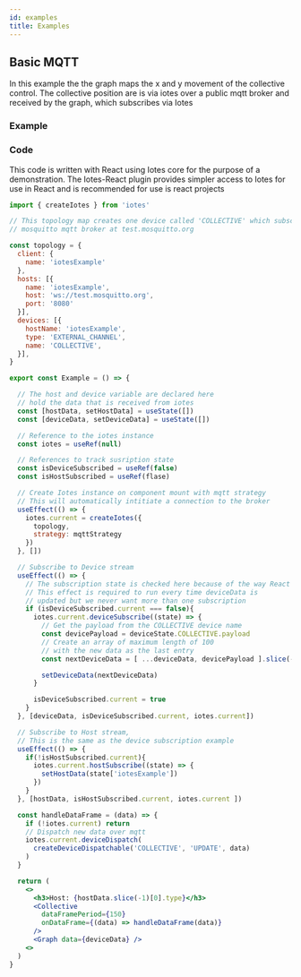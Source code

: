 ```yaml
---
id: examples
title: Examples
---
```



## Basic MQTT

In this example the the graph maps the x and y movement of the collective control. The collective position are is via iotes over a public mqtt broker and received by the graph, which subscribes via Iotes

### Example

<Example />

### Code

This code is written with React using Iotes core for the purpose of a demonstration. The Iotes-React plugin provides 
simpler access to Iotes for use in React and is recommended for use is react projects


```jsx
import { createIotes } from 'iotes'

// This topology map creates one device called 'COLLECTIVE' which subscribes to the public 
// mosquitto mqtt broker at test.mosquitto.org

const topology = {
  client: {
    name: 'iotesExample'
  },
  hosts: [{ 
    name: 'iotesExample', 
    host: 'ws://test.mosquitto.org',
    port: '8080' 
  }],
  devices: [{
    hostName: 'iotesExample',
    type: 'EXTERNAL_CHANNEL',
    name: 'COLLECTIVE',
  }],
}

export const Example = () => {

  // The host and device variable are declared here 
  // hold the data that is received from iotes
  const [hostData, setHostData] = useState([])  
  const [deviceData, setDeviceData] = useState([])

  // Reference to the iotes instance
  const iotes = useRef(null)

  // References to track susription state
  const isDeviceSubscribed = useRef(false)
  const isHostSubscribed = useRef(flase)

  // Create Iotes instance on component mount with mqtt strategy
  // This will automatically intitiate a connection to the broker
  useEffect(() => {
    iotes.current = createIotes({
      topology, 
      strategy: mqttStrategy
    })
  }, [])

  // Subscribe to Device stream
  useEffect(() => {
    // The subscription state is checked here because of the way React Hooks work. 
    // This effect is required to run every time deviceData is
    // updated but we never want more than one subscription
    if (isDeviceSubscribed.current === false){
      iotes.current.deviceSubscribe((state) => {
        // Get the payload from the COLLECTIVE device name
        const devicePayload = deviceState.COLLECTIVE.payload
        // Create an array of maximum length of 100 
        // with the new data as the last entry
        const nextDeviceData = [ ...deviceData, devicePayload ].slice(-100)

        setDeviceData(nextDeviceData)
      }

      isDeviceSubscribed.current = true
    }
  }, [deviceData, isDeviceSubscribed.current, iotes.current])

  // Subscribe to Host stream,
  // This is the same as the device subscription example
  useEffect(() => {
    if(!isHostSubscribed.current){
      iotes.current.hostSubscribe((state) => {
        setHostData(state['iotesExample'])
      })
    }
  }, [hostData, isHostSubscribed.current, iotes.current ])

  const handleDataFrame = (data) => {
    if (!iotes.current) return
    // Dispatch new data over mqtt
    iotes.current.deviceDispatch(
      createDeviceDispatchable('COLLECTIVE', 'UPDATE', data)
    )
  }

  return (
    <>
      <h3>Host: {hostData.slice(-1)[0].type}</h3>
      <Collective 
        dataFramePeriod={150} 
        onDataFrame={(data) => handleDataFrame(data)}
      />
      <Graph data={deviceData} />
    <>
  )
}
```